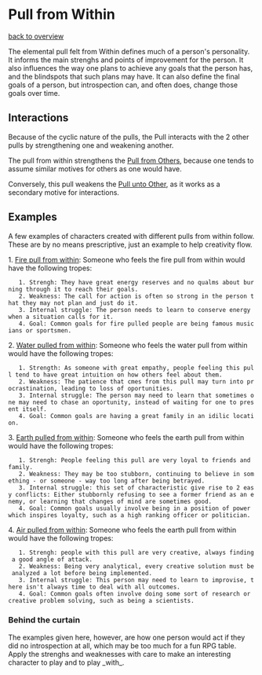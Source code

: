 = Pull from Within =
[[overview.wiki|back to overview]]

The elemental pull felt from Within defines much of a person's personality. It informs the main strenghs and points of improvement for the person. It also influences the way one plans to achieve any goals that the person has, and the blindspots that such plans may have. It can also define the final goals of a person, but introspection can, and often does, change those goals over time.

== Interactions ==

Because of the cyclic nature of the pulls, the Pull interacts with the 2 other pulls by strengthening one and weakening another.

The pull from within strengthens the [[others.wiki|Pull from Others]], because one tends to assume similar motives for others as one would have.

Conversely, this pull weakens the [[self.wiki|Pull unto Other]], as it works as a secondary motive for interactions.

== Examples ==

A few examples of characters created with different pulls from within follow. These are by no means prescriptive, just an example to help creativity flow.

1. [[fire.wiki|Fire pull from within]]: Someone who feels the fire pull from within would have the following tropes:
    1. Strengh: They have great energy reserves and no qualms about burning through it to reach their goals.
    2. Weakness: The call for action is often so strong in the person that they may not plan and just do it.
    3. Internal struggle: The person needs to learn to conserve energy when a situation calls for it.
    4. Goal: Common goals for fire pulled people are being famous musicians or sportsmen.

2. [[water.wiki|Water pulled from within]]: Someone who feels the water pull from within would have the following tropes:
    1. Strength: As someone with great empathy, people feeling this pull tend to have great intuition on how others feel about them.
    2. Weakness: The patience that cmes from this pull may turn into procrastination, leading to loss of oportunities.
    3. Internal struggle: The person may need to learn that sometimes one may need to chase an oportunity, instead of waiting for one to present itself.
    4. Goal: Common goals are having a great family in an idilic location.

3. [[earth.wiki|Earth pulled from within]]: Someone who feels the earth pull from within would have the following tropes:
    1. Strengh: People feeling this pull are very loyal to friends and family.
    2. Weakness: They may be too stubborn, continuing to believe in something - or someone - way too long after being betrayed.
    3. Internal struggle: this set of characteristic give rise to 2 easy conflicts: Either stubbornly refusing to see a former friend as an enemy, or learning that changes of mind are sometimes good.
    4. Goal: Common goals usually involve being in a position of power which inspires loyalty, such as a high ranking officer or politician.

4. [[air.wiki|Air pulled from within]]: Someone who feels the earth pull from within would have the following tropes:
    1. Strengh: people with this pull are very creative, always finding a good angle of attack.
    2. Weakness: Being very analytical, every creative solution must be analyzed a lot before being implemented.
    3. Internal struggle: This person may need to learn to improvise, there isn't always time to deal with all outcomes.
    4. Goal: Common goals often involve doing some sort of research or creative problem solving, such as being a scientists.

=== Behind the curtain ===

The examples given here, however, are how one person would act if they did no introspection at all, which may be too much for a fun RPG table. Apply the strenghs and weaknesses with care to make an interesting character to play and to play _with_.

